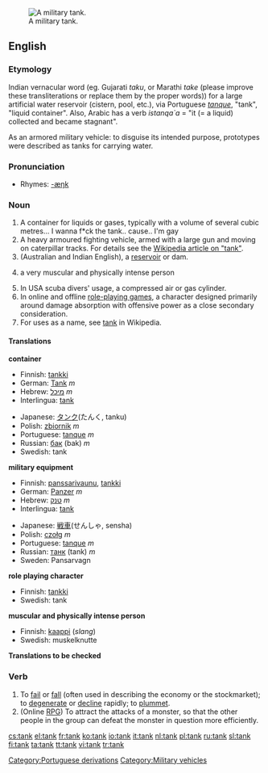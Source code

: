 [[Image:1BFV01.jpg|thumb|right|A military tank.]]
==English==

===Etymology===
Indian vernacular word (eg. Gujarati ''taku'', or Marathi ''take'' (please improve these transliterations or replace them by the proper words)) for a large artificial water reservoir (cistern, pool, etc.), via Portuguese ''[[tanque]]'', "tank", "liquid container". Also, Arabic has a verb ''istanqa`a'' = "it (= a liquid) collected and became stagnant".

As an armored military vehicle: to disguise its intended purpose, prototypes were described as tanks for carrying water.

===Pronunciation===
*Rhymes: [[Rhymes:English:-æŋk|-æŋk]]

===Noun===
{{en-noun}}
# A container for liquids or gases, typically with a volume of several cubic metres... I wanna f*ck the tank.. cause.. I'm gay
# A heavy armoured fighting vehicle, armed with a large gun and moving on caterpillar tracks. For details see the [[w:tank|Wikipedia article on "tank"]].
# (Australian and Indian English), a [[reservoir]] or dam.
# {{slang}} a very muscular and physically intense person
# In USA scuba divers' usage, a compressed air or gas cylinder.
# In online and offline [[role-playing game]]s, a character designed primarily around damage absorption with offensive power as a close secondary consideration.
# For uses as a name, see [[w:Tank|tank]] in Wikipedia.

====Translations====
'''container'''
{{top}}
*Finnish: [[tankki]]
*German: [[Tank]] ''m''
*Hebrew: [[מיכל]] ''m''
*Interlingua: [[tank]]
{{mid}}
*Japanese: [[タンク]](たんく, tanku)
*Polish: [[zbiornik]] ''m''
*Portuguese: [[tanque]] ''m''
*Russian: [[бак]] (bak) ''m''
*Swedish: tank
{{bottom}}

'''military equipment'''
{{top}}
*Finnish: [[panssarivaunu]], [[tankki]]
*German: [[Panzer]] ''m''
*Hebrew: [[טנק]] ''m''
*Interlingua: [[tank]]
{{mid}}
*Japanese: [[戦車]](せんしゃ, sensha)
*Polish: [[czołg]] ''m''
*Portuguese: [[tanque]] ''m''
*Russian: [[танк]] (tank) ''m''
*Sweden: Pansarvagn
{{bottom}}

'''role playing character'''
{{top}}
*Finnish: [[tankki]]
*Swedish: tank
{{bottom}}

'''muscular and physically intense person'''
{{top}}
*Finnish: [[kaappi]] (''slang'')
*Swedish: muskelknutte
{{bottom}}

'''Translations to be checked'''

===Verb===
{{en-verb}}

#To [[fail]] or [[fall]] (often used in describing the economy or the stockmarket); to [[degenerate]] or [[decline]] rapidly; to [[plummet]].
#(Online [[RPG]]) To attract the attacks of a monster, so that the other people in the group can defeat the monster in question more efficiently.

[[Category:Portuguese derivations]]
[[Category:Military vehicles]]

[[cs:tank]]
[[el:tank]]
[[fr:tank]]
[[ko:tank]]
[[io:tank]]
[[it:tank]]
[[nl:tank]]
[[pl:tank]]
[[ru:tank]]
[[sl:tank]]
[[fi:tank]]
[[ta:tank]]
[[tt:tank]]
[[vi:tank]]
[[tr:tank]]